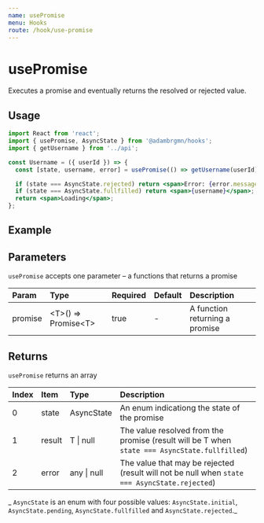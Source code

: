 ```yaml
---
name: usePromise
menu: Hooks
route: /hook/use-promise
---
```



# usePromise

Executes a promise and eventually returns the resolved or rejected value.

## Usage

```jsx
import React from 'react';
import { usePromise, AsyncState } from '@adambrgmn/hooks';
import { getUsername } from '../api';

const Username = ({ userId }) => {
  const [state, username, error] = usePromise(() => getUsername(userId));

  if (state === AsyncState.rejected) return <span>Error: {error.message}</span>;
  if (state === AsyncState.fullfilled) return <span>{username}</span>;
  return <span>Loading</span>;
};
```

## Example

<Playground>
  <UsePromiseExample />
</Playground>

## Parameters

`usePromise` accepts one parameter – a functions that returns a promise

| Param   | Type                    | Required | Default | Description                    |
| :------ | :---------------------- | :------- | :------ | :----------------------------- |
| promise | \<T\>() => Promise\<T\> | true     | -       | A function returning a promise |

## Returns

`usePromise` returns an array

| Index | Item   | Type        | Description                                                                                   |
| :---- | :----- | :---------- | :-------------------------------------------------------------------------------------------- |
| 0     | state  | AsyncState  | An enum indicationg the state of the promise                                                  |
| 1     | result | T \| null   | The value resolved from the promise (result will be T when `state === AsyncState.fullfilled`) |
| 2     | error  | any \| null | The value that may be rejected (result will not be null when `state === AsyncState.rejected`) |

_ `AsyncState` is an enum with four possible values: `AsyncState.initial`,
`AsyncState.pending`, `AsyncState.fullfilled` and `AsyncState.rejected`._
